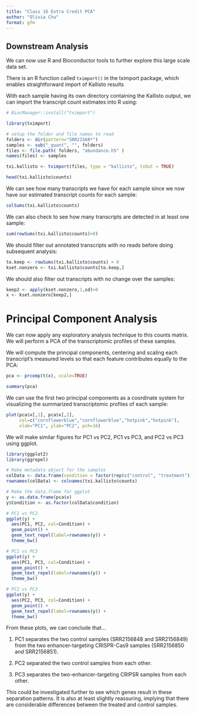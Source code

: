 ```yaml
---
title: "Class 16 Extra Credit PCA"
author: "Olivia Chu"
format: gfm
---
```


## Downstream Analysis

We can now use R and Bioconductor tools to further explore this large scale data set.

There is an R function called `tximport()` in the tximport package, which enables straightforward import of Kallisto results

With each sample having its own directory containing the Kallisto output, we can import the transcript count estimates into R using:

```r
# BiocManager::install("tximport")

library(tximport)
```

```r
# setup the folder and file names to read
folders <- dir(pattern="SRR21568*")
samples <- sub("_quant", "", folders)
files <- file.path( folders, "abundance.h5" )
names(files) <- samples

txi.kallisto <- tximport(files, type = "kallisto", txOut = TRUE)
```
```r
head(txi.kallisto$counts)
```

We can see how many transcripts we have for each sample since we now have our estimated transcript counts for each sample:

```r
colSums(txi.kallisto$counts)
```

We can also check to see how many transcripts are detected in at least one sample:

```r
sum(rowSums(txi.kallisto$counts)>0)
```

We should filter out annotated transcripts with no reads before doing subsequent analysis:

```r
to.keep <- rowSums(txi.kallisto$counts) > 0
kset.nonzero <- txi.kallisto$counts[to.keep,]
```

We should also filter out transcripts with no change over the samples:

```r
keep2 <- apply(kset.nonzero,1,sd)>0
x <- kset.nonzero[keep2,]
```

# Principal Component Analysis

We can now apply any exploratory analysis technique to this counts matrix. We will perform a PCA of the transcriptomic profiles of these samples.

We will compute the principal components, centering and scaling each transcript’s measured levels so that each feature contributes equally to the PCA:

```r
pca <- prcomp(t(x), scale=TRUE)

summary(pca)
```

We can use the first two principal components as a coordinate system for visualizing the summarized transcriptomic profiles of each sample:

```r
plot(pca$x[,1], pca$x[,2],
     col=c("cornflowerblue","cornflowerblue","hotpink","hotpink"),
     xlab="PC1", ylab="PC2", pch=16)
```

We will make similar figures for PC1 vs PC2, PC1 vs PC3, and PC2 vs PC3 using ggplot.

```r
library(ggplot2)
library(ggrepel)

# Make metadata object for the samples
colData <- data.frame(condition = factor(rep(c("control", "treatment"), each = 2)))
rownames(colData) <- colnames(txi.kallisto$counts)

# Make the data.frame for ggplot 
y <- as.data.frame(pca$x)
y$Condition <- as.factor(colData$condition)

# PC1 vs PC2
ggplot(y) +
  aes(PC1, PC2, col=Condition) +
  geom_point() +
  geom_text_repel(label=rownames(y)) +
  theme_bw()
```

```r
# PC1 vs PC3
ggplot(y) +
  aes(PC1, PC3, col=Condition) +
  geom_point() +
  geom_text_repel(label=rownames(y)) +
  theme_bw()
```

```r
# PC2 vs PC3
ggplot(y) +
  aes(PC2, PC3, col=Condition) +
  geom_point() +
  geom_text_repel(label=rownames(y)) +
  theme_bw()
```

From these plots, we can conclude that...

1) PC1 separates the two control samples (SRR2156848 and SRR2156849) from the two enhancer-targeting CRISPR-Cas9 samples (SRR2156850 and SRR2156851).

2) PC2 separated the two control samples from each other.

3) PC3 separates the two-enhancer-targeting CRIPSR samples from each other.

This could be investigated further to see which genes result in these separation patterns. It is also at least slightly reassuring, implying that there are considerable differences between the treated and control samples.